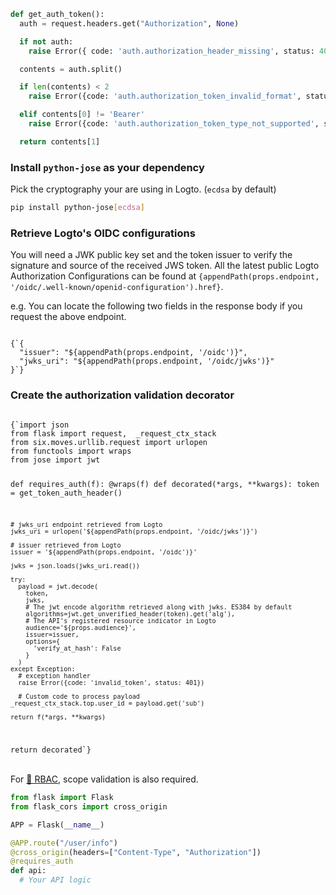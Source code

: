 
<Steps>

<Step title="Extract the Bearer Token from request header">

```python title="requires-auth.py"
def get_auth_token():
  auth = request.headers.get("Authorization", None)

  if not auth:
    raise Error({ code: 'auth.authorization_header_missing', status: 401 })

  contents = auth.split()

  if len(contents) < 2
    raise Error({code: 'auth.authorization_token_invalid_format', status: 401})

  elif contents[0] != 'Bearer'
    raise Error({code: 'auth.authorization_token_type_not_supported', status: 401})

  return contents[1]
```

</Step>

<Step title="Token validation" subtitle="3 steps">

### Install `python-jose` as your dependency

Pick the cryptography your are using in Logto. (`ecdsa` by default)

```bash
pip install python-jose[ecdsa]
```

### Retrieve Logto's OIDC configurations

You will need a JWK public key set and the token issuer to verify the signature and source of the received JWS token.
All the latest public Logto Authorization Configurations can be found at <code>{appendPath(props.endpoint, '/oidc/.well-known/openid-configuration').href}</code>.

e.g. You can locate the following two fields in the response body if you request the above endpoint.

<Code className="language-json">
{`{
  "issuer": "${appendPath(props.endpoint, '/oidc')}",
  "jwks_uri": "${appendPath(props.endpoint, '/oidc/jwks')}"
}`}
</Code>

### Create the authorization validation decorator

<Code className="language-python" title="requires-auth.py">
{`import json
from flask import request,  _request_ctx_stack
from six.moves.urllib.request import urlopen
from functools import wraps
from jose import jwt

def requires_auth(f):
  @wraps(f)
  def decorated(*args, **kwargs):
    token = get_token_auth_header()

    # jwks_uri endpoint retrieved from Logto
    jwks_uri = urlopen('${appendPath(props.endpoint, '/oidc/jwks')}')

    # issuer retrieved from Logto
    issuer = '${appendPath(props.endpoint, '/oidc')}'

    jwks = json.loads(jwks_uri.read())

    try:
      payload = jwt.decode(
        token,
        jwks,
        # The jwt encode algorithm retrieved along with jwks. ES384 by default
        algorithms=jwt.get_unverified_header(token).get('alg'),
        # The API's registered resource indicator in Logto
        audience='${props.audience}',
        issuer=issuer,
        options={
          'verify_at_hash': False
        }
      )
    except Exception:
      # exception handler
      raise Error({code: 'invalid_token', status: 401})

      # Custom code to process payload
    _request_ctx_stack.top.user_id = payload.get('sub')

    return f(*args, **kwargs)
  return decorated`}
</Code>

<br/>

<InlineNotification>
  For <a href="https://docs.logto.io/docs/recipes/rbac/" target="_blank" rel="noopener">🔐 RBAC</a>, scope validation is also required.
</InlineNotification>

</Step>

<Step title="Apply decorator to your API">

```python
from flask import Flask
from flask_cors import cross_origin

APP = Flask(__name__)

@APP.route("/user/info")
@cross_origin(headers=["Content-Type", "Authorization"])
@requires_auth
def api:
  # Your API logic
```

</Step>

</Steps>
